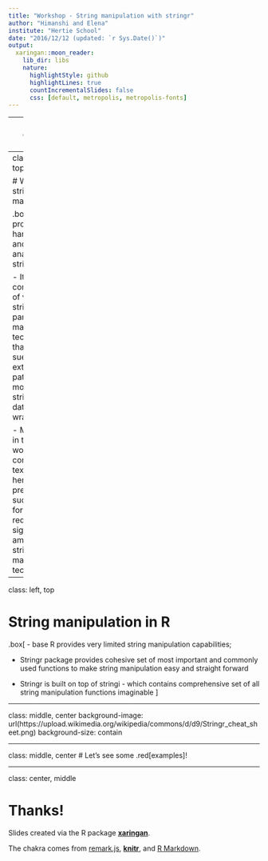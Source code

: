 ```yaml
---
title: "Workshop - String manipulation with stringr"
author: "Himanshi and Elena"
institute: "Hertie School"
date: "2016/12/12 (updated: `r Sys.Date()`)"
output:
  xaringan::moon_reader:
    lib_dir: libs
    nature:
      highlightStyle: github
      highlightLines: true
      countIncrementalSlides: false
      css: [default, metropolis, metropolis-fonts]
---
```

<style>
.red{
  color: red;
}
</style>

<style>
.box {
    color: black; background: #E8E8E8;
    text-align:left; width:100%;
}
</style>

---
class: center, middle

# **String manipulation**

### Let the .red[games] begin!

---
class: left, top

# What is string manipulation 

.box[
- the process of handling and analyzing strings;

- It comprises of various string parsing and manipulation techniques that can be sued to extract text patterns, modify strings and data wrangling

- Most data in the digital world contains text, and hence, preparing such data for analysis requires significant amount of string manipulation techniques
]

---
class: left, top

# String manipulation in R

.box[
- base R provides very limited string manipulation capabilities;

- Stringr package provides cohesive set of most important and commonly used functions to make string manipulation easy and straight forward

- Stringr is built on top of stringi - which contains comprehensive set of all string manipulation functions imaginable
]

---

class: middle, center
background-image: url(https://upload.wikimedia.org/wikipedia/commons/d/d9/Stringr_cheat_sheet.png)
background-size: contain

---

class: middle, center
# Let's see some .red[examples]!


---

class: center, middle

# Thanks!

Slides created via the R package [**xaringan**](https://github.com/yihui/xaringan).

The chakra comes from [remark.js](https://remarkjs.com), [**knitr**](https://yihui.org/knitr/), and [R Markdown](https://rmarkdown.rstudio.com).
